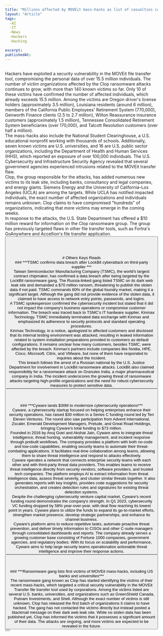 ```yaml
---
title: "Millions affected by MOVEit mass-hacks as list of casualties continues to grow"
layout: "Article"
tags:
  -AI 
  -IT
  -News
  -Hackers
  -Hacking
  
excerpt:
publishedAt:
---
```

<br/>
Hackers have exploited a security vulnerability in the MOVEit file transfer tool, compromising the personal data of over 15.5 million individuals. The number of victim organizations affected by the Clop ransomware attacks continues to grow, with more than 140 known victims so far. Only 10 of these victims have confirmed the number of affected individuals, which already exceeds 15.5 million. Among the victims are Oregon driver's license holders (approximately 3.5 million), Louisiana residents (around 6 million), members of the California Public Employees' Retirement System (770,000), Genworth Finance clients (2.5 to 2.7 million), Wilton Reassurance insurance customers (approximately 1.5 million), Tennessee Consolidated Retirement System beneficiaries (over 170,000), and Talcott Resolution customers (over half a million).
<br/>
The mass-hacks also include the National Student Clearinghouse, a U.S. educational nonprofit working with thousands of schools. Additionally, seven known victims are U.S. universities, and 16 are U.S. public sector organizations, including the Department of Health and Human Services (HHS), which reported an exposure of over 100,000 individuals. The U.S. Cybersecurity and Infrastructure Security Agency revealed that several government agencies experienced intrusions related to the MOVEit transfer flaw.
<br/>
Clop, the group responsible for the attacks, has added numerous new victims to its leak site, including banks, consultancy and legal companies, and energy giants. Siemens Energy and the University of California–Los Angeles (UCLA) are among the targets. While UCLA has notified impacted individuals, the exact number of affected organizations and individuals remains unknown. Clop claims to have compromised "hundreds" of organizations, indicating that more victims may emerge in the coming weeks.
<br/>
In response to the attacks, the U.S. State Department has offered a $10 million reward for information on the Clop ransomware group. The group has previously targeted flaws in other file transfer tools, such as Fortra's GoAnywhere and Accellion's file transfer application.
<br/>
<Button
  address="https://techcrunch.com/2023/06/29/millions-affected-moveit-mass-hacks/"
  text="Source"
/>
<br/>
<br/>
<br/>
<br/>
# Others Keys Reads
<br/>
### ***TSMC confirms data breach after LockBit cyberattack on third-party supplier ***
<br/>
<Image src="/tmsc-getty-ransomware-lockbit.jpeg" alt="" width={600} height={500} />
<br />
Taiwan Semiconductor Manufacturing Company (TSMC), the world's largest contract chipmaker, has confirmed a data breach after being targeted by the LockBit ransomware gang. The Russia-linked gang listed TSMC on its dark web leak site and demanded a $70 million ransom, threatening to publish the stolen data if not paid. TSMC commands 60% of the global foundry market, making it a significant target. Although the gang did not provide evidence of the stolen data, it claimed to have access to network entry points, passwords, and logins.
<br/>
A TSMC spokesperson confirmed the cybersecurity incident but stated that it did not impact the company's business operations or compromise customer information. The breach was traced back to TSMC's IT hardware supplier, Kinmax Technology. TSMC immediately terminated data exchange with Kinmax and emphasized its adherence to security protocols and standard operating procedures.
<br/>
Kinmax Technology, in a notice, apologized to affected customers and disclosed that its internal testing environment was attacked, resulting in leaked information related to system installation preparations provided to customers as default configurations. It remains unclear how many customers, besides TSMC, were affected by the breach. Kinmax's partners include companies like Nvidia, HPE, Cisco, Microsoft, Citrix, and VMware, but none of them have responded to inquiries about the incident.
<br/>
This breach follows the arrest of a Russian national by the U.S. Justice Department for involvement in LockBit ransomware attacks. LockBit also claimed responsibility for a ransomware attack on Granules India, a major pharmaceutical company in India. The incident underscores the growing threat of ransomware attacks targeting high-profile organizations and the need for robust cybersecurity measures to protect sensitive data.
<br/>
<Button
  address="https://techcrunch.com/2023/06/30/tsmc-confirms-data-breach-after-lockbit-cyberattack-on-third-party-supplier/"
  text="Source"
/>
<br/>
<br/>
<br/>
### ***Cyware lands $30M to modernize cybersecurity operations***
<br/>
<Image src="/GettyImages-1367402313-e1670462950124.jpeg" alt="" width={600} height={500} />
<br />
Cyware, a cybersecurity startup focused on helping enterprises enhance their security operations, has raised $30 million in a Series C funding round led by Ten Eleven Ventures. The round also saw participation from Advent International, Zscaler, Emerald Development Managers, Prelude, and Great Road Holdings, bringing Cyware's total funding to $73 million. 
<br/>
Founded in 2016 by Anuj Goel and Akshat Jain, Cyware aims to integrate threat intelligence, threat hunting, vulnerability management, and incident response through prebuilt workflows. The company provides a platform with both no-code and low-code capabilities, enabling security teams to automate their threat-combating applications. It facilitates real-time collaboration among teams, allowing them to share threat intelligence and respond to attacks effectively.
<br/>
Cyware operates a network that connects enterprise security teams with each other and with third-party threat data providers. This enables teams to receive threat intelligence directly from security vendors, software providers, and trusted tech companies. The platform employs AI to extract information from threat intelligence data, assess threat severity, and cluster similar threats together. It also generates reports with key insights, provides code suggestions for security orchestration, and creates detection rules and signatures for existing threat detection systems.
<br/>
Despite the challenging cybersecurity venture capital market, Cyware's recent funding round demonstrates the company's strength. In Q1 2023, cybersecurity VC funding dropped by 58% year-over-year, with deal flow reaching its lowest point in years. Cyware plans to utilize the funds to expand its go-to-market efforts, strengthen market presence, develop strategic partnerships, and enhance its channel business.
<br/>
Cyware's platform aims to reduce repetitive tasks, automate proactive threat prevention, and deliver timely information to CISOs and other C-suite managers through consolidated dashboards and reports. The company already serves a growing customer base consisting of Fortune 1000 companies, government agencies, and regulatory bodies. With its focus on scalability and performance, Cyware aims to help large security teams operationalize actionable threat intelligence and improve their response actions.
<br/>
<Button
  address="https://techcrunch.com/2023/06/29/cyware-lands-30m-to-modernize-cybersecurity-operations/"
  text="Source"
/>
<br/>
<br/>
<br/>
### ***Ransomware gang lists first victims of MOVEit mass-hacks, including US banks and universities***
<br/>
The ransomware gang known as Clop has started identifying the victims of their recent mass-hacks, which targeted a critical security vulnerability in the MOVEit Transfer file transfer tool used by corporations. Among the victims listed are several U.S. banks, universities, and organizations such as GreenShield Canada, Putnam Investments, and Shell. Although the exact number of victims is still unknown, Clop has released the first batch of organizations it claims to have hacked. The gang has not contacted the victims directly but instead posted a blackmail message on their dark web leak site. While no stolen data has been published yet, Clop has informed the victims that it possesses a significant amount of their data. The attacks are ongoing, and more victims are expected to be revealed in the future.
<br/>
<Button
  address="https://techcrunch.com/2023/06/15/moveit-clop-mass-hacks-banks-universities/"
  text="Source"
/>